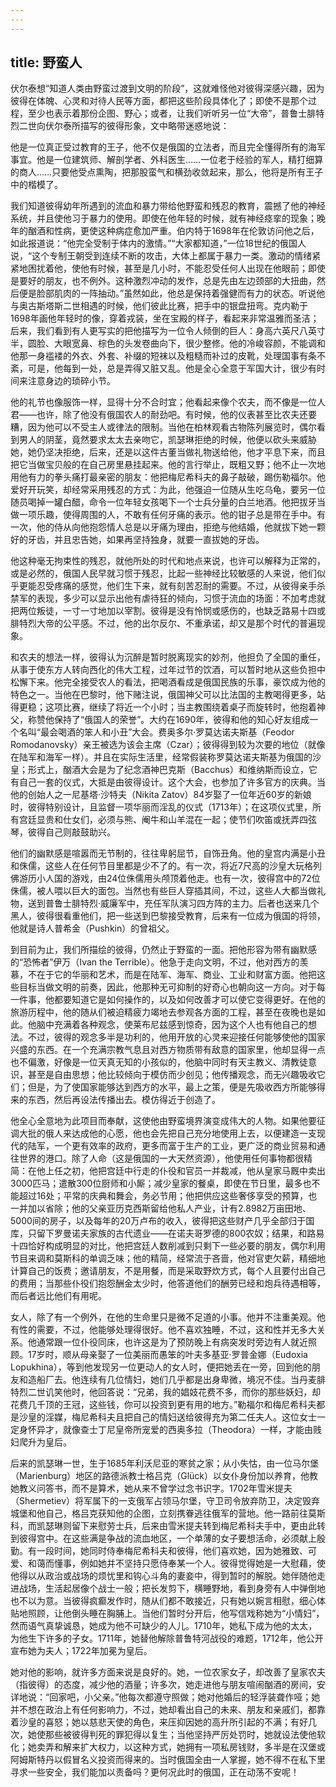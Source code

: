```yaml
---
---
---
```

title: 野蛮人
---




伏尔泰想“知道人类由野蛮过渡到文明的阶段”，这就难怪他对彼得深感兴趣，因为彼得在体魄、心灵和对待人民等方面，都把这些阶段具体化了；即使不是那个过程，至少也表示着那份企图、野心；或者，让我们听听另一位“大帝”，普鲁士腓特烈二世向伏尔泰所描写的彼得形象，文中略带迷惑地说：

他是一位真正受过教育的王子，他不仅是俄国的立法者，而且完全懂得所有的海军事宜。他是一位建筑师、解剖学者、外科医生……一位老于经验的军人，精打细算的商人……只要他受点熏陶，把那股蛮气和横劲收敛起来，那么，他将是所有王子中的楷模了。

我们知道彼得幼年所遇到的流血和暴力带给他野蛮和残忍的教育，震撼了他的神经系统，并且使他习于暴力的使用。即使在他年轻的时候，就有神经痉挛的现象；晚年的酗酒和性病，更使这种病症愈加严重。伯内特于1698年在伦敦访问他之后，如此报道说：“他完全受制于体内的激情。”“大家都知道，”一位18世纪的俄国人说，“这个专制王朝受到连续不断的攻击，大体上都属于暴力一类。激动的情绪紧紧地困扰着他，使他有时候，甚至是几小时，不能忍受任何人出现在他眼前；即使是要好的朋友，也不例外。这种激烈冲动的发作，总是先由左边颈部的大扭曲，然后便是脸部肌肉的一阵抽动。”虽然如此，他总是保持着强健而有力的状态。听说他与奥古斯塔斯二世相遇的时候，他们彼此比赛，把手中的银盘扭弯。克内勒于1698年画他年轻时的像，穿着戎装，坐在宝殿的样子，看起来非常温雅而圣洁；后来，我们看到有人更写实的把他描写为一位令人倾倒的巨人：身高六英尺八英寸半，圆脸、大眼宽鼻、棕色的头发卷曲向下，很少整修。他的冷峻容颜，不能调和他那一身褴褛的外衣、外套、补缀的短袜以及粗糙而补过的皮靴，处理国事有条不紊，可是，他每到一处，总是弄得又脏又乱。他是全心全意于军国大计，很少有时间来注意身边的琐碎小节。

他的礼节也像服饰一样，显得十分不合时宜；他看起来像个农夫，而不像是一位人君——也许，除了他没有俄国农人的耐劲吧。有时候，他的仪表甚至比农夫还要糟，因为他可以不受主人或律法的限制。当他在柏林观看古物陈列展览时，偶尔看到男人的阴茎，竟然要求太太去亲吻它，凯瑟琳拒绝的时候，他便以砍头来威胁她，她仍坚决拒绝，后来，还是以这件古董当做礼物送给他，他才平息下来，而且把它当做宝贝般的在自己房里悬挂起来。他的言行举止，既粗又野；他不止一次地用他有力的拳头痛打最亲密的朋友：他把梅尼希科夫的鼻子敲破，踢伤勒福尔。他爱好开玩笑，却经常采用残忍的方式：为此，他强迫一位随从生吃乌龟，要另一位随员喝掉一罐白醋，命令一位年轻女孩喝下一个士兵分量的白兰地酒。他把拔牙当做一项乐趣，使得周围的人，不敢有任何牙痛的表示。他的钳子总是带在手中。有一次，他的侍从向他抱怨情人总是以牙痛为理由，拒绝与他结婚，他就拔下她一颗好的牙齿，并且忠告她，如果再坚持独身，就要一直拔她的牙齿。

他这种毫无拘束性的残忍，就他所处的时代和地点来说，也许可以解释为正常的，或是必然的，俄国人民早就习惯于残忍，比起一些神经比较敏感的人来说，他们似乎更能忍受疼痛的感觉，他们生下来，就有刻苦忍耐的需要。不过，从彼得亲手杀禁军的表现，多少可以显示出他有虐待狂的倾向，习惯于流血的场面：不加考虑就把两位叛徒，一寸一寸地加以宰割。彼得是没有怜悯或感伤的，也缺乏路易十四或腓特烈大帝的公平感。不过，他的出尔反尔、不重承诺，却又是那个时代的普遍现象。

和农夫的想法一样，彼得认为沉醉是暂时脱离现实的妙剂，他担负了全国的重任，从事于使东方人转向西化的伟大工程，过年过节的饮酒，可以暂时地从这些负担中松懈下来。他完全接受农人的看法，把喝酒看成是俄国民族的乐事，豪饮成为他的特色之一。当他在巴黎时，他下赌注说，俄国神父可以比法国的主教喝得更多，站得更稳；这项比赛，继续了将近一个小时；当主教围绕着桌子而旋转时，他抱着神父，称赞他保持了“俄国人的荣誉”。大约在1690年，彼得和他的知心好友组成一个名叫“最会喝酒的笨人和小丑”大会。费奥多尔·罗莫达诺夫斯基（Feodor Romodanovsky）亲王被选为该会主席（Czar）；彼得得到较为次要的地位（就像在陆军和海军一样）。并且在实际生活里，经常假装称罗莫达诺夫斯基为俄国的沙皇；形式上，酗酒大会是为了纪念酒神巴克斯（Bacchus）和维纳斯而设立，它有自己一套的仪式，大抵是由彼得设计。这个大会，也参加了许多官方的庆典。当他的创始人之一尼基塔·沙特夫（Nikita Zatov）84岁娶了一位年近60岁的新娘时，彼得特别设计，且监督一项华丽而淫乱的仪式（1713年）；在这项仪式里，所有宫廷显贵和仕女们，必须与熊、阉牛和山羊混在一起；使节们吹笛或抚弄四弦琴，彼得自己则敲鼓助兴。

他们的幽默感是喧嚣而无节制的，往往卑躬屈节，自饰丑角。他的皇宫内满是小丑和侏儒，这些人在任何节目里都是少不了的。有一次，将近7尺高的沙皇大玩格列佛游历小人国的游戏，由24位侏儒用头颅顶着他走。也有一次，彼得宫中的72位侏儒，被人喂以巨大的面包。当然也有些巨人穿插其间，不过，这些人大都当做礼物，送到普鲁士腓特烈·威廉军中，充任军队演习四方阵的主力。后者也送来几个黑人，彼得很看重他们，把一些送到巴黎接受教育，后来有一位成为俄国的将领，他就是诗人普希金（Pushkin）的曾祖父。

到目前为止，我们所描绘的彼得，仍然止于野蛮的一面。把他形容为带有幽默感的“恐怖者”伊万（Ivan the Terrible）。他急于走向文明，不过，他对西方的羡慕，不在于它的华丽和艺术，而是在陆军、海军、商业、工业和财富方面。他把这些目标当做文明的前奏，因此，他那种无可抑制的好奇心也朝向这一方向。对于每一件事，他都要知道它是如何操作的，以及如何改善才可以使它变得更好。在他的旅游历程中，他的随从们被迫精疲力竭地去参观各方面的工程，甚至在夜晚也是如此。他脑中充满着各种观念，使莱布尼兹感到惊奇，因为这个人也有他自己的想法。不过，彼得的观念多半是功利的，他用开放的心灵来迎接任何能够使他的国家兴盛的东西。在一个充满宗教气息且对西方物质带有敌意的国家里，他却显得一点也不偏激，好像是一位天真无知的小孩似的，他脑中同时有天主教义、清教徒意识，甚至是自由思想；他比较倾向于模仿而少创见；他传播观念，而无兴趣吸收它们；但是，为了使国家能够达到西方的水平，最上之策，便是先吸收西方所能够得来的东西，然后再设法传播出去。模仿得近于创造了。

他全心全意地为此项目而奉献，这使他由野蛮境界演变成伟大的人物。如果他要征调大批的俄人来达成他的心愿，他也会先把自己充分地使用上去，以便建造一支现代的陆军，一个更有效率的政府，更多而富于生产的工业，更广泛的商业贸易和通往世界的港口。除了人命（这是俄国的一大天然资源），他使用任何事物都很精简：在他上任之初，他把宫廷中行走的仆役和官员一并裁减，他从皇家马厩中卖出3000匹马；遣散300位厨师和小厮；减少皇家的餐桌，即使在节日里，最多也不能超过16处；平常的庆典和舞会，务必节用；他把供应这些奢侈享受的预算，也一并加以省除；他的父亲亚历克西斯留给他私人产业，计有2.8982万亩田地、5000间的房子，以及每年的20万卢布的收入，彼得把这些财产几乎全部归于国库，只留下罗曼诺夫家族的古代遗业——在诺夫哥罗德的800农奴；结果，和路易十四恰好构成明显的对比，他把宫廷人数削减到只剩下一些必要的朋友，偶尔利用节目来调和莫斯科的单调乏味；他的精简，经常流于吝啬，他对官吏欠薪，精细地计算自己的饭费；邀请朋友，不是用餐，而是采取野炊方式，每个人且要付出自己的费用；当那些仆役们抱怨酬金太少时，他答道他们的酬劳已经和炮兵待遇相等，而后者远比他们有用呢。

女人，除了有一个例外，在他的生命里只是微不足道的小事。他并不注重美观。他有性的需要，不过，他能够处理得很好。他不喜欢独睡，不过，这和性并无多大关系。他通常跟一位仆役同床，也许这是为了预防晚上有病突发时旁边有人就近照顾。17岁时，顺从母亲娶了一位美丽而愚笨的叶夫多基亚·罗普金娜（Eudoxia Lopukhina），等到他发现另一位更动人的女人时，便把她丢在一旁，回到他的朋友和造船厂去。他连续有几位情妇，她们几乎都是出身卑微，境况不佳。当丹麦腓特烈二世讥笑他时，他回答说：“兄弟，我的娼妓花费不多，而你的那些妖妇，却花费几千顶的王冠，这些钱，你可以投资到更有用的地方。”勒福尔和梅尼希科夫都是沙皇的淫媒，梅尼希科夫且把自己的情妇送给彼得充为第二任夫人。这位女士一定身怀异才，就像查士丁尼皇帝所宠爱的西奥多拉（Theodora）一样，才能由贱妇爬升为皇后。

后来的凯瑟琳一世，生于1685年利沃尼亚的寒贫之家；从小失怙，由一位马尔堡（Marienburg）地区的路德派教士格吕克（Glück）以女仆身份加以养育，他教她教义问答书，而不是算术，她从来不曾学过念书识字。1702年雪米提夫（Shermetiev）将军属下的一支俄军占领马尔堡，守卫司令放弃防卫，决定毁弃城堡和他自己，格吕克获知他的企图，立刻携眷逃往俄军的营地。他一路前往莫斯科，而凯瑟琳则留下来慰劳士兵，后来由雪米提夫转到梅尼希科夫手中，更由此转到彼得宫中。在这些满是争战的流血地区，一个单薄的女子要想活命，必须献上殷勤。有一段时间，她同时侍奉梅尼希科夫和彼得，他们喜欢她，因为她雅致、可爱、和蔼而懂事，例如她并不坚持只愿侍奉某一个人。彼得觉得她是一大慰藉，使他得以从政治或战场的烦忧里和钩心斗角的妻妾中，得到暂时的解脱。她伴随他走进战场，生活起居像个战士一般；把长发剪下，横睡野地，看到身旁有人中弹倒地也不以为意。当彼得疯癫发作时，随从们都不敢接近，只有她以婉言相慰，细心体贴地照顾，让他倒头睡在胸脯上。当他们暂时分开后，他写信戏称她为“小情妇”，然而语气真挚诚恳，她成为他不可缺少的人儿。1710年，她私下成为他的太太，为他生下许多的子女。1711年，她替他解除普鲁特河战役的难题，1712年，他公开宣布她为夫人；1722年加冕为皇后。

她对他的影响，就许多方面来说是良好的。她，一位农家女子，却改善了皇家农夫（指彼得）的态度，减少他的酒量；许多次，她走进他与朋友喧闹酗酒的房间，安详地说：“回家吧，小父亲。”他每次都遵守照做；她对他婚后的轻浮装聋作哑；她并不想在政治上有任何影响力，不过，她却看出自己的未来、朋友和亲戚们，都靠着沙皇的喜怒；她以慈悲天使的角色，来压抑因她的高升所引起的不满；有好几次，她使那些被彼得判死的罪犯得以复生；当他坚持严厉处罚时，她就设法使他软化；她卖弄和解来扩大权力，以这种方式，她拥有一项私房钱财，多半是在汉堡或阿姆斯特丹以假冒名义投资而得来的。当时俄国全由一人掌握，她不得不在私下里寻求一些安全，我们能加以责备吗？更何况此时的俄国，正在动荡不安呢！